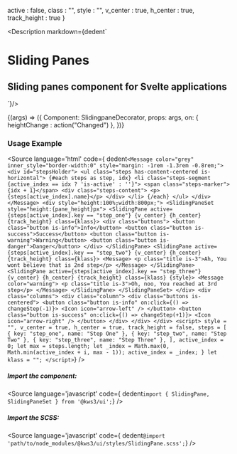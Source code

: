 
  active : false,
  class : "",
  style : "",
  v_center : true,
  h_center : true,
  track_height : true
}

<Meta
  title="Standalone/SlidingPane"
  component={SlidingPane}
  args={args}
/>

<Description markdown={dedent`
# Sliding Panes
## Sliding panes component for Svelte applications
`}/>

<Canvas>
  <Story
  name="SlidingPane"
  args={args}
  >
  {(args) => ({
    Component: SlidingpaneDecorator,
    props: args,
    on: {
      heightChange : action("Changed")
    },
  })}
  </Story>
</Canvas>

<ArgsTable story="SlidingPane" />

### Usage Example
<Source
  language='html'
  code={ dedent`
      <Message color="grey" inner_style="border-width:0" style="margin: -1rem -1.3rem -0.8rem;">
        <div id="stepsHolder">
          <ul class="steps has-content-centered is-horizontal">
            {#each steps as step, idx}
              <li class="steps-segment {active_index == idx ? 'is-active' : ''}">
                <span class="steps-marker">{idx + 1}</span>
                <div class="steps-content">
                  <p>{steps[active_index].name}</p>
                </div>
              </li>
            {/each}
          </ul>
        </div>
      </Message>
      <div style="height:100%;width:800px;">
        <SlidingPaneSet style="height:{pane_height}px">
          <SlidingPane
            active={steps[active_index].key == "step_one"}
            {v_center}
            {h_center}
            {track_height}
            class={klass}>
            <div class="buttons">
              <button class="button is-info">Info</button>
              <button class="button is-success">Success</button>
              <button class="button is-warning">Warning</button>
              <button class="button is-danger">Danger</button>
            </div>
          </SlidingPane>
          <SlidingPane
            active={steps[active_index].key == "step_two"}
            {v_center}
            {h_center}
            {track_height}
            class={klass}>
            <Message>
              <p class="title is-3">Ah, You wont believe that is 2nd step</p>
            </Message>
          </SlidingPane>
          <SlidingPane
            active={steps[active_index].key == "step_three"}
            {v_center}
            {h_center}
            {track_height}
            class={klass}
            {style}>
            <Message color="warning">
              <p class="title is-3">Oh, noo, You reached at 3rd step</p>
            </Message>
          </SlidingPane>
        </SlidingPaneSet>
      </div>
      <div class="columns">
        <div class="column">
          <div class="buttons is-centered">
            <button class="button is-info" on:click={() => changeStep(-1)}>
              <Icon icon="arrow-left" />
            </button>
            <button class="button is-success" on:click={() => changeStep(+1)}>
              <Icon icon="arrow-right" />
            </button>
          </div>
        </div>
      </div>
      <script>
          style = "",
          v_center = true,
          h_center = true,
          track_height = false,
          steps = [
            { key: "step_one", name: "Step One" },
            { key: "step_two", name: "Step Two" },
            { key: "step_three", name: "Step Three" },
          ],
          active_index = 0;
          let max = steps.length;
          let _index = Math.max(0, Math.min(active_index + i, max - 1));
          active_index = _index;
        }
        let klass = "";
      </script>
  `}
/>

##### Import the component:
<Source
  language='javascript'
  code={ dedent`import { SlidingPane, SlidingPaneSet } from '@kws3/ui';`}
/>

##### Import the SCSS:
<Source
  language='javascript'
  code={ dedent`@import 'path/to/node_modules/@kws3/ui/styles/SlidingPane.scss';`}
/>